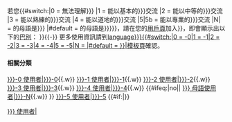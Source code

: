 若您{{#switch:{{{level}}}|0 = 無法理解{{{language-name|{{{name|該語言}}}}}}<!--
-->|1 = 能以基本的{{{language-name|{{{name|該語言}}}}}}交流<!--
-->|2 = 能以中等的{{{language-name|{{{name|該語言}}}}}}交流<!--
-->|3 = 能以熟練的{{{language-name|{{{name|該語言}}}}}}交流<!--
-->|4 = 能以道地的{{{language-name|{{{name|該語言}}}}}}交流<!--
-->|5|5b = 能以專業的{{{language-name|{{{name|該語言}}}}}}交流<!--
-->|N| = 的母語是{{{language-name|{{{name|該語言}}}}}}<!--
-->|#default = 的母語是{{{language-name|{{{name|該語言}}}}}}}}，請在您的[[Wikipedia:用戶頁|用戶頁]]加入{{tl|User {{{code|language}}}{{#switch:{{{level}}}|0 = -0|1 = -1|2 = -2|3 = -3|4 = -4|5 = -5|N = |#default = }}}}，即會顯示出以下的[[WP:BABEL|巴別]]：
{{User {{{code|language}}}{{#switch:{{{level}}}|0 = -0|1 = -1|2 = -2|3 = -3|4 = -4|5 = -5|N = |#default = }}}}{{-}}
更多使用資訊請到[[Template:User {{{code|language}}}{{#switch:{{{level}}}|0 = -0|1 = -1|2 = -2|3 = -3|4 = -4|5 = -5|N = |#default = }}|模板頁]]確認。
==== 相關分類 ====
[[:Category:{{{language-code|{{{code|language}}}}}}-0 使用者|{{{language-code|{{{code|language}}}}}}-0]]{{.w}}
[[:Category:{{{language-code|{{{code|language}}}}}}-1 使用者|{{{language-code|{{{code|language}}}}}}-1]]{{.w}}
[[:Category:{{{language-code|{{{code|language}}}}}}-2 使用者|{{{language-code|{{{code|language}}}}}}-2]]{{.w}}
[[:Category:{{{language-code|{{{code|language}}}}}}-3 使用者|{{{language-code|{{{code|language}}}}}}-3]]{{.w}}
[[:Category:{{{language-code|{{{code|language}}}}}}-4 使用者|{{{language-code|{{{code|language}}}}}}-4]]{{.w}}
{{#ifeq:{{{N|}}}|no||
[[:Category:{{{language-code|{{{code|language}}}}}} 母語使用者|{{{language-code|{{{code|language}}}}}}-N]]{{.w}}
}}
[[:Category:{{{language-code|{{{code|language}}}}}}-5 使用者|{{{language-code|{{{code|language}}}}}}-5]]
{{#if:{{{CatAutoTOC}}}|{{CatAutoTOC}}}}
<includeonly>[[Category:{{{language-code|{{{code|language}}}}}} 使用者| {{{level}}}]]</includeonly><noinclude>
{{documentation}}</noinclude>